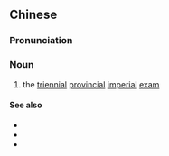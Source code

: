 {{also|乡试}}
==Chinese==
{{zh-forms|s=乡试}}

===Pronunciation===
{{zh-pron
|m=xiāngshì
|cat=n
}}

===Noun===
{{zh-noun}}

# the [[triennial]] [[provincial]] [[imperial]] [[exam]] {{qualifier|as held in the civil service examination system of Imperial China}}

====See also====
* {{zh-l|貢院}}
* {{zh-l|會試}}
* {{zh-l|科舉}}